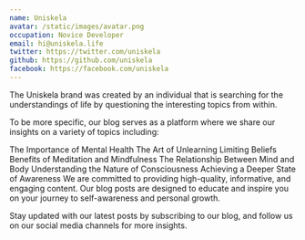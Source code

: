 ```yaml
---
name: Uniskela
avatar: /static/images/avatar.png
occupation: Novice Developer
email: hi@uniskela.life
twitter: https://twitter.com/uniskela
github: https://github.com/uniskela
facebook: https://facebook.com/uniskela
---
```


The Uniskela brand was created by an individual that is searching for the understandings of life by questioning the interesting topics from within.

To be more specific, our blog serves as a platform where we share our insights on a variety of topics including:

The Importance of Mental Health
The Art of Unlearning Limiting Beliefs
Benefits of Meditation and Mindfulness
The Relationship Between Mind and Body
Understanding the Nature of Consciousness
Achieving a Deeper State of Awareness
We are committed to providing high-quality, informative, and engaging content. Our blog posts are designed to educate and inspire you on your journey to self-awareness and personal growth.

Stay updated with our latest posts by subscribing to our blog, and follow us on our social media channels for more insights.